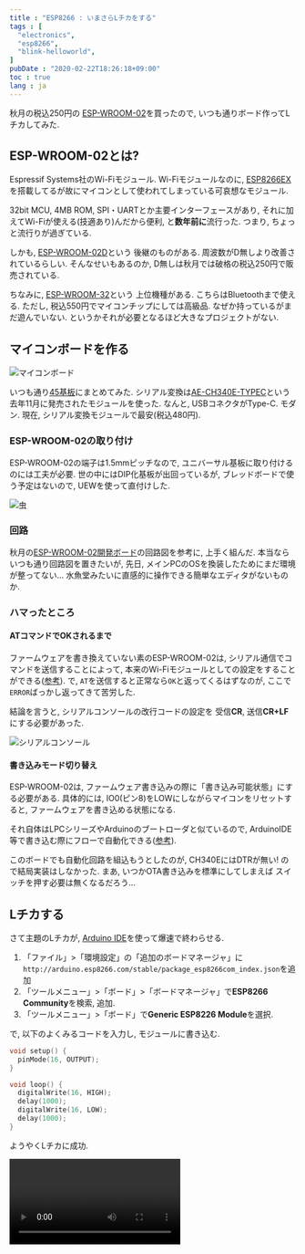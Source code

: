 ```yaml
---
title : "ESP8266 : いまさらLチカをする"
tags : [
  "electronics",
  "esp8266",
  "blink-helloworld",
]
pubDate : "2020-02-22T18:26:18+09:00"
toc : true
lang : ja
---
```



秋月の税込250円の
[ESP-WROOM-02](http://akizukidenshi.com/catalog/g/gM-09607/)を買ったので, 
いつも通りボード作ってLチカしてみた.

## ESP-WROOM-02とは?

Espressif Systems社のWi-Fiモジュール.
Wi-Fiモジュールなのに, 
[ESP8266EX](https://ja.wikipedia.org/wiki/ESP8266)を搭載してるが故にマイコンとして使われてしまっている可哀想なモジュール.

32bit MCU, 4MB ROM, SPI・UARTとか主要インターフェースがあり, 
それに加えてWi-Fiが使える(技適あり)んだから便利, と**数年前に**流行った.
つまり, ちょっと流行りが過ぎている.

しかも, [ESP-WROOM-02D](http://akizukidenshi.com/catalog/g/gM-13289)という
後継のものがある.
周波数がD無しより改善されているらしい. そんなせいもあるのか, D無しは秋月では破格の税込250円で販売されている.

ちなみに, [ESP-WROOM-32](http://akizukidenshi.com/catalog/g/gM-11647/)という
上位機種がある.
こちらはBluetoothまで使える. ただし, 税込550円でマイコンチップにしては高級品.
なぜか持っているがまだ遊んでいない.
というかそれが必要となるほど大きなプロジェクトがない.

## マイコンボードを作る

![マイコンボード](./blink-1.jpg)

いつも通り[45基板](http://akizukidenshi.com/catalog/g/gP-11735/)にまとめてみた.
シリアル変換は[AE-CH340E-TYPEC](http://akizukidenshi.com/catalog/g/gK-14745/)という
去年11月に発売されたモジュールを使った.
なんと, USBコネクタがType-C. モダン.
現在, シリアル変換モジュールで最安(税込480円).

### ESP-WROOM-02の取り付け

ESP-WROOM-02の端子は1.5mmピッチなので, 
ユニバーサル基板に取り付けるのには工夫が必要.
世の中にはDIP化基板が出回っているが, 
ブレッドボードで使う予定はないので, 
UEWを使って直付けした.

![虫](./blink-2.jpg)

### 回路

秋月の[ESP-WROOM-02開発ボード](http://akizukidenshi.com/download/ds/akizuki/AE-ESP-WROOM02-DEV.pdf)の回路図を参考に, 上手く組んだ.
本当ならいつも通り回路図を置きたいが, 
先日, メインPCのOSを換装したためにまだ環境が整ってない...
水魚堂みたいに直感的に操作できる簡単なエディタがないものか.

### ハマったところ

#### ATコマンドでOKされるまで

ファームウェアを書き換えていない素のESP-WROOM-02は, 
シリアル通信でコマンドを送信することによって, 
本来のWi-Fiモジュールとしての設定をすることができる([参考](https://www.mkbtm.jp/?p=618)).
で, `AT`を送信すると正常なら`OK`と返ってくるはずなのが, 
ここで`ERROR`ばっかし返ってきて苦労した.

結論を言うと, 
シリアルコンソールの改行コードの設定を
受信**CR**, 送信**CR+LF**にする必要があった.

![シリアルコンソール](./blink-3.png)

#### 書き込みモード切り替え

ESP-WROOM-02は, ファームウェア書き込みの際に「書き込み可能状態」にする必要がある.
具体的には, IO0(ピン8)をLOWにしながらマイコンをリセットすると, ファームウェアを書き込める状態になる.

それ自体はLPCシリーズやArduinoのブートローダと似ているので, 
ArduinoIDE等で書き込む際にフローで自動化できる([参考](https://days-of-programming.blogspot.com/2018/05/esp8266dtrrts.html)).

このボードでも自動化回路を組込もうとしたのが, 
CH340EにはDTRが無い! ので結局実装はしなかった.
まあ, いつかOTA書き込みを標準にしてしまえば
スイッチを押す必要は無くなるだろう...

## Lチカする

さて主題のLチカが, [Arduino IDE](https://www.arduino.cc/en/main/software)を使って爆速で終わらせる.

1. 「ファイル」>「環境設定」の「追加のボードマネージャ」に`http://arduino.esp8266.com/stable/package_esp8266com_index.json`を追加
1. 「ツールメニュー」>「ボード」>「ボードマネージャ」で**ESP8266 Community**を検索, 追加.
1. 「ツールメニュー」>「ボード」で**Generic ESP8226 Module**を選択.

で, 以下のよくみるコードを入力し, モジュールに書き込む.

```c
void setup() {
  pinMode(16, OUTPUT);
}

void loop() {
  digitalWrite(16, HIGH);
  delay(1000);
  digitalWrite(16, LOW);
  delay(1000);
}
```

ようやくLチカに成功.

<Video src="blink-1.mp4" loop />

次はHello,world!したい.
